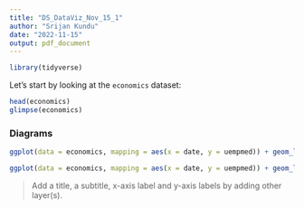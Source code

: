 ```yaml
---
title: "DS_DataViz_Nov_15_1"
author: "Srijan Kundu"
date: "2022-11-15"
output: pdf_document
---
```


```r
library(tidyverse)
```

Let's start by looking at the `economics` dataset:
```r
head(economics)
glimpse(economics)
```

### Diagrams
```r
ggplot(data = economics, mapping = aes(x = date, y = uempmed)) + geom_line() + geom_point()
```

```r
ggplot(data = economics, mapping = aes(x = date, y = uempmed)) + geom_line(color = "red", alpha = I(0.5))
```

> Add a title, a subtitle, x-axis label and y-axis labels by adding other layer(s).

